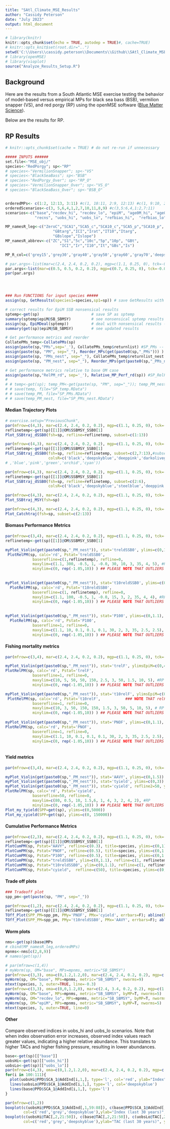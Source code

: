```yaml
---
title: "SAtl_Climate_MSE_Results"
author: "Cassidy Peterson"
date: "July 2023"
output: html_document
---
```


```r
# library(knitr)
knitr::opts_chunk$set(echo = TRUE, autodep = TRUE)#, cache=TRUE)
# knitr::opts_knit$set(root.dir="..")
setwd('C:\\Users\\cassidy.peterson\\Documents\\Github\\SAtl_Climate_MSE')
# library(openMSE)
# library(vioplot)
source("Analyze_Results_Setup.R")

```

## Background

Here are the results from a South Atlantic MSE exercise testing the behavior of model-based versus empirical MPs for black sea bass (BSB), vermilion snapper (VS), and red porgy (RP) using the openMSE software ([Blue Matter Science](bluematterscience.com)).

Below are the results for RP. 


## RP Results

```r
# knitr::opts_chunk$set(cache = TRUE) # do not re-run if unnecessary

##### INPUTS ######
set.file<-"MSE_obj/"
species<-"RedPorgy"; sp<-"RP"
# species<-"VermilionSnapper"; sp<-"VS"
# species<-"BlackSeaBass"; sp<-"BSB"
# species<-"RedPorgy_Over"; sp<-"RP_O"
# species<-"VermilionSnapper_Over"; sp<-"VS_O"
# species<-"BlackSeaBass_Over"; sp<-"BSB_O"


orderedMPs<- c(1:2, 12:13, 3:11) #c(1, 10:11, 2:9, 12:13) #c(1, 9:10, 2:8)
orderedScenarios<-c(3, 5,6,4,1,2,7,10,11,8,9) #c(3,5:6,4,1:2,7:11)
scenarios<-c("base","recdev_hi", "recdev_lo", "epiM", "age0M_hi", "age0M_lo",
             "recns", "uobs_hi", "uobs_lo", "refbias_hi",  "refbias_lo")

MP_namesR_leg<-c("ZeroC","SCA1","SCA5_c","SCA10_c","SCA5_p","SCA10_p",
                     "GBtarg","ICI","Irat","IT10","Itarg",
                     "GBslope","Islope")
MP_namesR_abbrev<-c("ZC","S1","5c","10c","5p","10p", "GBt",
                        "ICI","Ir","I10","It","GBs","Is")

MP_R_col=c('grey15','grey30','gray40','gray50','gray60','gray70','deepskyblue4','deepskyblue3','deepskyblue','lightskyblue1','lightskyblue', 'lightseagreen','cadetblue','cadetblue1')

# par.args<-list(mar=c(2.4, 2.4, 0.2, 0.2), mgp=c(1.1, 0.25, 0), tck=-0.01, cex.axis=1)
par.args<-list(mar=c(0.5, 0.5, 0.2, 0.2), mgp=c(0.7, 0.25, 0), tck=-0.01, cex.axis=1)
par(par.args)




### Run FUNCTIONS for input species #####
assign(sp, GetResults(species1=species,sp1=sp)) # save GetResults with sp | SP

# correct results for EpiM SSB nonsensical results
sptemp<-get(sp)                       # save SP as sptemp
summary(sptemp$epiM@SB_SBMSY)         # see nonsensical sptemp results
assign(sp, EpiMDeal(sptemp))          # deal with nonsensical results -- resave as SP
summary(get(sp)$epiM@SB_SBMSY)        # see updated results

# Get performance metrics and reorder
CollatePMs_temp<-CollatePMs(sp)
assign(paste(sp,"PMs",sep='_'), CollatePMs_temp$returnlist) #SP_PMs -- UNORDERED
assign(paste(sp, "PM", sep="_"), Reorder_MPs(get(paste0(sp,"_PMs"))) ) #SP_PM ## REORDERED PERF METRICS
assign(paste(sp, "PMs_nest", sep="_"), CollatePMs_temp$returnlist_nest ) #SP_PMs_nested -- UNORDERED ##
assign(paste(sp, "PM_nest", sep="_"), Reorder_MPs(get(paste0(sp,"_PMs_nest")), nested=TRUE) ) #SP_PM ## REORDERED PERF METRICS REORDERED PERF METRICS

# Get performance metrics relative to base OM case
assign(paste(sp,"RelPM_rd", sep='_'), Relative_MP_Perf_rd(sp)) #SP_RelPM_rd
# 
# # temp<-get(sp); temp_PM<-get(paste(sp, "PM", sep="_")); temp_PM_nest<-get(paste(sp, "PM_nest", sep="_"))
# # save(temp, file="SP_temp.RData")
# # save(temp_PM, file="SP_PMs.RData")
# # save(temp_PM_nest, file="SP_PMs_nest.RData")
```

#### Median Trajectory Plots

```r
# exercise.setup="PreviousChunk",
par(mfrow=c(4,3), mar=c(2.4, 2.4, 0.2, 0.2), mgp=c(1.1, 0.25, 0), tck=-0.01, cex.axis=1)
reflinetemp<-get(sp)[[1]]@OM$SSBMSY_SSB0[1]
Plot_SSBtraj_dSSB0(fsh=sp, refline=reflinetemp, subset=c(1:13))

```


```r

par(mfrow=c(4,3), mar=c(2.4, 2.4, 0.2, 0.2), mgp=c(1.1, 0.25, 0), tck=-0.01, cex.axis=1)
reflinetemp<-get(sp)[[1]]@OM$SSBMSY_SSB0[1]
Plot_SSBtraj_dSSB0(fsh=sp, refline=reflinetemp, subset=c(2,7:13),#subset=c(1,8:13),
                   colsR=c('black','deepskyblue','deeppink','darkolivegreen3','darkorchid','darkorange','steelblue', 'orchid'))
# ,'blue','pink','green','orchid','cyan'))

```

```r

par(mfrow=c(4,3), mar=c(2.4, 2.4, 0.2, 0.2), mgp=c(1.1, 0.25, 0), tck=-0.01, cex.axis=1)
reflinetemp<-get(sp)[[1]]@OM$SSBMSY_SSB0[1]
Plot_SSBtraj_dSSB0(fsh=sp, refline=reflinetemp, subset=c(2:6),
                   colsR=c('black','deepskyblue','steelblue','deeppink','darkorange'))

```

```r
par(mfrow=c(4,3), mar=c(2.4, 2.4, 0.2, 0.2), mgp=c(1.1, 0.25, 0), tck=-0.01, cex.axis=1)
Plot_SSBtraj_MSY(fsh=sp)

```

```r

par(mfrow=c(4,3), mar=c(2.4, 2.4, 0.2, 0.2), mgp=c(1.1, 0.25, 0), tck=-0.01, cex.axis=1)
Plot_Catchtraj(fsh=sp, subset=c(2:13))

```




#### Biomass Performance Metrics
```r

par(mfrow=c(3,4), mar=c(2.4, 2.4, 0.2, 0.2), mgp=c(1.1, 0.25, 0), tck=-0.01, cex.axis=1)
reflinetemp<-get(sp)[[1]]@OM$SSBMSY_SSB0[1]

myPlot_Violin(get(paste0(sp,"_PM_nest")), stat='treldSSB0', ylims=c(0,1.1), refline2=reflinetemp)
 PlotRelPM(sp, calc='rd', Pstat='treldSSB0',
            baserefline=c(1,reflinetemp), refline=0,
            maxylim=c(1.1, 300, -0.5, 1, -0.0, 30, 10, 3, 35, 4, 5), #RP
            minylim=c(0, rep(-1.05,10)) ) ## PLEASE NOTE THAT OUTLIERS HAVE BEEN CUT OFF
 
 
myPlot_Violin(get(paste0(sp,"_PM_nest")), stat='t10reldSSB0', ylims=c(0,1.1), refline2=reflinetemp)
  PlotRelPM(sp, calc='rd', Pstat='t10reldSSB0',
            baserefline=c(1, reflinetemp), refline=0,
            maxylim=c(1.1, 100, -0.5, 1, -0.0, 15, 3, 2, 35, 4, 4), #RP
            minylim=c(0, rep(-1.05,10)) ) ## PLEASE NOTE THAT OUTLIERS HAVE BEEN CUT OFF
  
  
myPlot_Violin(get(paste0(sp,"_PM_nest")), stat='P100', ylims=c(0,1.1), refline2=0.5)
  PlotRelPM(sp, calc='rd', Pstat='P100',
            baserefline=1, refline=0,
            maxylim=c(1.1, 10, 0.1, 0.1, 0.1, 30, 2, 3, 35, 2.5, 2.5), #RP
            minylim=c(0, rep(-1.05,10)) ) ## PLEASE NOTE THAT OUTLIERS HAVE BEEN CUT OFF

```
#### Fishing mortality metrics
```r

par(mfrow=c(3,4), mar=c(2.4, 2.4, 0.2, 0.2), mgp=c(1.1, 0.25, 0), tck=-0.01, cex.axis=1)

myPlot_Violin(get(paste0(sp,"_PM_nest")), stat='trelF', ylimsEpiM=c(0,4))
PlotRelPM(sp, calc='rd', Pstat='trelF',
            baserefline=1, refline=0,
            maxylim=c(10, 5, 50, 50, 150, 2.5, 3, 50, 1.5, 10, 5), #RP
            minylim=c(0, rep(-1.05,10)) ) ## PLEASE NOTE THAT OUTLIERS HAVE BEEN CUT OFF

myPlot_Violin(get(paste0(sp,"_PM_nest")), stat='t10relF', ylimsEpiM=c(0,4))
 PlotRelPM(sp, calc='rd', Pstat='t10relF',           ### NOTE THAT relF is arbitrarily set to 100 where F/FMSY == INF
            baserefline=1, refline=0,
            maxylim=c(10, 3, 50, 150, 150, 1.5, 3, 50, 5, 10, 5), # RP
            minylim=c(0, rep(-1.05,10)) ) ## PLEASE NOTE THAT OUTLIERS HAVE BEEN CUT OFF
 
myPlot_Violin(get(paste0(sp,"_PM_nest")), stat='PNOF', ylims=c(0,1.1), refline2=0.5)
PlotRelPM(sp, calc='rd', Pstat='PNOF',
            baserefline=1, refline=0,
            maxylim=c(1.1, 10, 0.1, 0.1, 0.1, 30, 2, 3, 35, 2.5, 2.5), #RP
            minylim=c(0, rep(-1.05,10)) ) ## PLEASE NOTE THAT OUTLIERS HAVE BEEN CUT OFF



```

#### Yield metrics
```r

par(mfrow=c(3,4), mar=c(2.4, 2.4, 0.2, 0.2), mgp=c(1.1, 0.25, 0), tck=-0.01, cex.axis=1)

myPlot_Violin(get(paste0(sp,"_PM_nest")), stat='AAVY', ylims=c(0,1.5))
myPlot_Violin(get(paste0(sp,"_PM_nest")), stat='tyield', ylims=c(0,3))
myPlot_Violin(get(paste0(sp,"_PM_nest")), stat='cyield', refline2=50, ylims=c(0,150))
PlotRelPM(sp, calc='rd', Pstat='cyield',
            baserefline=50, refline=0,
            maxylim=c(80, 0.5, 10, 1.5,6, 1, 4, 3, 2, 4, 2), #RP
            minylim=c(0, rep(-1.05,10)) ) ## PLEASE NOTE THAT OUTLIERS HAVE BEEN CUT OFF
Plot_my_tyield(SPP=get(sp), ylims=c(0,5000))
Plot_my_cyield(SPP=get(sp), ylims=c(0, 150000))

```

#### Cumulative Performance Metrics
```r

par(mfrow=c(2,3), mar=c(2.4, 2.4, 0.2, 0.2), mgp=c(1.1, 0.25, 0), tck=-0.01, cex.axis=1)
reflinetemp<-get(sp)[[1]]@OM$SSBMSY_SSB0[1]
PlotCumPM(sp, Pstat="AAVY", refline=c(0.3), title=species, ylims=c(0,1)) # for BSB_O ylims=c(0,5) |for VS ylims=c(0,5)
PlotCumPM(sp, Pstat="PNOF", refline=c(0.5), title=species, ylims=c(0,1.1))
PlotCumPM(sp, Pstat="P100", refline=c(0.5), title=species, ylims=c(0,1.1))
PlotCumPM(sp, Pstat="treldSSB0", ylim=c(0,1.1), refline=c(1, reflinetemp), title=species)
PlotCumPM(sp, Pstat="t10reldSSB0", ylim=c(0,1.1), refline=c(1, reflinetemp), title=species)
PlotCumPM(sp, Pstat="cyield",  refline=c(50), title=species, ylims=c(0, 150))
```

#### Trade off plots
```r
### Tradeoff plot
spp_pm<-get(paste(sp, "PM", sep="_"))

par(mfrow=c(1,2), mar=c(2.4, 2.4, 0.2, 0.2), mgp=c(1.1, 0.25, 0), tck=-0.01, cex.axis=1)
reflinetemp<-get(sp)[[1]]@OM$SSBMSY_SSB0[1]
TOff_Plot(SPP_PM=spp_pm, PMy='PNOF', PMx='cyield', errbars=F); abline(h=0.7, lty=3); abline(v=50, lty=2)
TOff_Plot(SPP_PM=spp_pm, PMy='t10reldSSB0', PMx='AAVY', errbars=F); abline(h=reflinetemp, lty=2); abline(v=0.3, lty=2)


```


#### Worm plots
```r
nms<-get(sp)$base@MPs
# cbind(MP_namesR_leg,orderedMPs)
mpnms<-nms[c(2,8,9)]
# names(get(sp))

# par(mfrow=c(1,4))
# myWorm(sp, OM="base", MPs=mpnms, metric="SB_SBMSY")
par(mfrow=c(3,3), oma=c(0,1.2,1.2,0), mar=c(2.4, 2.4, 0.2, 0.2), mgp=c(1.1, 0.25, 0), tck=-0.01, cex.axis=1)
myWorm(sp, OM="base", MPs=mpnms, metric="SB_SBMSY", nworms=9)
mtext(species, 3, outer=TRUE, line=-0.3)
par(mfrow=c(3,3), oma=c(0,0,1.2,0), mar=c(2.4, 3.4, 0.2, 0.2), mgp=c(1.1, 0.25, 0), tck=-0.01, cex.axis=1)
myWorm(sp, OM="base", MPs=mpnms, metric="SB_SBMSY", byMP=T, nworms=5)
myWorm(sp, OM="recdev_lo", MPs=mpnms, metric="SB_SBMSY", byMP=T, nworms=5)
myWorm(sp, OM="epiM", MPs=mpnms, metric="SB_SBMSY", byMP=T, nworms=5)
mtext(species, 3, outer=TRUE, line=0)


```


#### Other
Compare observed indices in uobs_hi and uobs_lo scenarios. Note that when index observation error increases, observed index values reach greater values, indicating a higher relative abundance. This translates to higher TACs and higher fishing pressure, resulting in lower abundances. 

```r
base<-get(sp)[["base"]]
uobsHi<-get(sp)[["uobs_hi"]]
uobsLo<-get(sp)[["uobs_lo"]]
par(mfrow=c(4,3), oma=c(0,1.2,1.2,0), mar=c(2.4, 2.4, 0.2, 0.2), mgp=c(1.1, 0.25, 0), tck=-0.01, cex.axis=1)
for(i in 100:111){
  plot(uobsHi@PPD$SCA_1@AddInd[i,1,], type='l', col='red', ylab="Index",xlab="Year")
  lines(uobsLo@PPD$SCA_1@AddInd[i,1,], type='l', col='deepskyblue')
  lines(base@PPD$SCA_1@AddInd[i,1,], type='l')
}

par(mfrow=c(1,2))
boxplot(c(uobsHi@PPD$SCA_1@AddInd[,1,59:88]), c(base@PPD$SCA_1@AddInd[,1,59:88]), c(uobsLo@PPD$SCA_1@AddInd[,1,59:88]), 
        col=c('red','grey','deepskyblue'),ylab="Index (last 30 years)", names=c("uobs_Hi","base","uobs_Lo"))
boxplot(c(uobsHi@TAC[,2,21:50]), c(base@TAC[,2,21:50]), c(uobsLo@TAC[,2,21:50]), 
        col=c('red','grey','deepskyblue'),ylab="TAC (last 30 years)", ylim=c(0,7500), names=c("uobs_Hi","base","uobs_Lo"))
```
